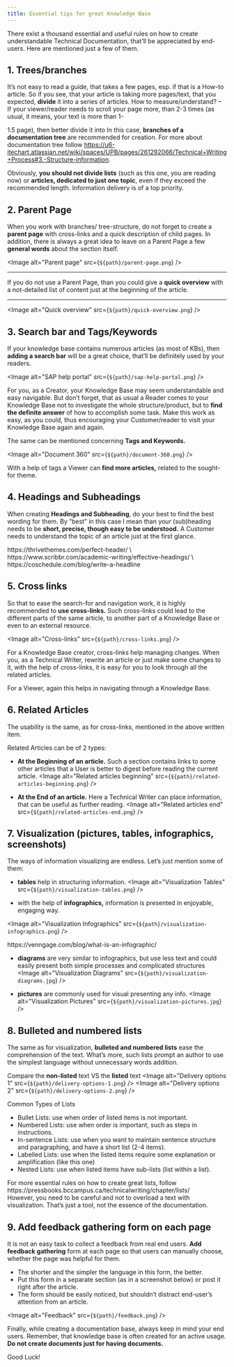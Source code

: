 ```yaml
---
title: Essential tips for great Knowledge Base
---
```




There exist a thousand essential and useful rules on how to create understandable Technical Documentation, that’ll be appreciated by end-users.
Here are mentioned just a few of them.

## 1. Trees/branches
It’s not easy to read a guide, that takes a few pages, esp. if that is a How-to article. So if you see, that your article is taking more pages/text, that
you expected, **divide** it into a series of articles.
How to measure/understand? – If your viewer/reader needs to scroll your page more, than 2-3 times (as usual, it means, your text is more than 1-

1.5 page), then better divide it into
In this case, **branches of a documentation tree** are recommended for creation. For more about documentation tree follow https://u6-itechart.atlassian.net/wiki/spaces/UPB/pages/261292066/Technical+Writing+Process#3.-Structure-information.

Obviously, **you should not divide lists** (such as this one, you are reading now) or **articles, dedicated to just one topic**, even if they exceed the
recommended length. Information delivery is of a top priority.

## 2. Parent Page
When you work with branches/ tree-structure, do not forget to create a **parent page** with cross-links and a quick description of child pages. In
addition, there is always a great idea to leave on a Parent Page a few **general words** about the section itself.

<Image alt="Parent page" src={`${path}/parent-page.png`} />

---

If you do not use a Parent Page, than you could give a **quick overview** with a not-detailed list of content just at the beginning of the article.

---

<Image alt="Quick overview" src={`${path}/quick-overview.png`} />

## 3. Search bar and Tags/Keywords

If your knowledge base contains numerous articles (as most of KBs), then **adding a search bar** will be a great choice, that’ll be definitely used by
your readers.

<Image alt="SAP help portal" src={`${path}/sap-help-portal.png`} />

For you, as a Creator, your Knowledge Base may seem understandable and easy navigable. But don’t forget, that as usual a Reader comes to
your Knowledge Base not to investigate the whole structure/product, but to **find the definite answer** of how to accomplish some task. Make this
work as easy, as you could, thus encouraging your Customer/reader to visit your Knowledge Base again and again.

The same can be mentioned concerning **Tags and Keywords.**

<Image alt="Document 360" src={`${path}/document-360.png`} />

With a help of tags a Viewer can **find more articles,** related to the sought-for theme.

## 4. Headings and Subheadings
When creating **Headings and Subheading**, do your best to find the best wording for them. By “best” in this case I mean than your (sub)heading
needs to be **short, precise, though easy to be understood.** A Customer needs to understand the topic of an article just at the first glance.

<Aside title="Great articles to investigate about creating the most appropriate and eye-catching Headings:">
  https://thrivethemes.com/perfect-header/  \
  https://www.scribbr.com/academic-writing/effective-headings/  \
  https://coschedule.com/blog/write-a-headline
</Aside>

## 5. Cross links
So that to ease the search-for and navigation work, it is highly recommended to **use cross-links.** Such cross-links could lead to the different
parts of the same article, to another part of a Knowledge Base or even to an external resource.

<Image alt="Cross-links" src={`${path}/cross-links.png`} />

For a Knowledge Base creator, cross-links help managing changes. When you, as a Technical Writer, rewrite an article or just make some
changes to it, with the help of cross-links, it is easy for you to look through all the related articles.

For a Viewer, again this helps in navigating through a Knowledge Base.

## 6. Related Articles
The usability is the same, as for cross-links, mentioned in the above written item.

Related Articles can be of 2 types:

* **At the Beginning of an article.** Such a section contains links to some other articles that a User is better to digest before reading the current
article.
<Image alt="Related articles beginning" src={`${path}/related-articles-beginning.png`} />

* **At the End of an article.** Here a Technical Writer can place information, that can be useful as further reading.
<Image alt="Related articles end" src={`${path}/related-articles-end.png`} />

## 7. Visualization (pictures, tables, infographics, screenshots)
The ways of information visualizing are endless. Let’s just mention some of them:

* **tables** help in structuring information.
<Image alt="Visualization Tables" src={`${path}/visualization-tables.png`} />

* with the help of **infographics,** information is presented in enjoyable, engaging way.

<Image alt="Visualization Infographics" src={`${path}/visualization-infographics.png`} />
<Aside title="Great article on infographics">
  https://venngage.com/blog/what-is-an-infographic/
</Aside>

* **diagrams** are very similar to infographics, but use less text and could easily present both simple processes and complicated structures
<Image alt="Visualization Diagrams" src={`${path}/visualization-diagrams.jpg`} />

* **pictures** are commonly used for visual presenting any info.
<Image alt="Visualization Pictures" src={`${path}/visualization-pictures.jpg`} />

## 8. Bulleted and numbered lists
The same as for visualization, **bulleted and numbered lists** ease the comprehension of the text. What’s more, such lists prompt an author to
use the simplest language without unnecessary words addition.

Compare the **non-listed** text VS the **listed** text
<Image alt="Delivery options 1" src={`${path}/delivery-options-1.png`} />
<Image alt="Delivery options 2" src={`${path}/delivery-options-2.png`} />

Common Types of Lists
* Bullet Lists: use when order of listed items is not important.
* Numbered Lists: use when order is important, such as steps in instructions.
* In-sentence Lists: use when you want to maintain sentence structure and paragraphing, and have a short list (2-4 items).
* Labelled Lists: use when the listed items require some explanation or amplification (like this one)
* Nested Lists: use when listed items have sub-lists (list within a list).

<Aside title=" ">
  For more essential rules on how to create great lists, follow https://pressbooks.bccampus.ca/technicalwriting/chapter/lists/
</Aside>

<Aside title=" " type="caution">
  However, you need to be careful and not to overload a text with visualization. That’s just a tool, not the essence of the documentation.
</Aside>

## 9. Add feedback gathering form on each page
It is not an easy task to collect a feedback from real end users. **Add feedback gathering** form at each page so that users can manually choose,
whether the page was helpful for them.

* The shorter and the simpler the language in this form, the better.
* Put this form in a separate section (as in a screenshot below) or post it right after the article.
* The form should be easily noticed, but shouldn’t distract end-user’s attention from an article.

<Image alt="Feedback" src={`${path}/feedback.png`} />

Finally, while creating a documentation base, always keep in mind your end users. Remember, that knowledge base is often created for an active
usage. **Do not create documents just for having documents.**

Good Luck!
